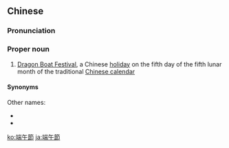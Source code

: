 {{also|端午节}}
==Chinese==
{{zh-forms|s=端午节|type=21}}

===Pronunciation===
{{zh-pron
|m=Duānwǔjié
|c=dyun1 ng5 zit3
|h=pfs=Tôn-ńg-chiet;gd=don1 n3 jiêd5
|g=don1 u jiet6
|md=Duăng-ngū-cáik
|mn=zz,kh:Toan-ngó͘-cheh/tp:Toan-ngó͘-choeh/Toan-ngó͘-chiat
|mn_note=Toan-ngó͘-chiat - literary
|w=1toe ngg jiq
|x=donn1 u3 zie6
|cat=pn
}}

===Proper noun===
{{zh-proper}}

# [[Dragon Boat Festival]], a Chinese [[holiday]] on the fifth day of the fifth lunar month of the traditional [[w:Chinese calendar|Chinese calendar]]

====Synonyms====
{{zh-dial}}
Other names:
* {{zh-l|龍舟節}}
* {{zh-l|雙五節}}

{{zh-cat|Holidays}}

[[ko:端午節]]
[[ja:端午節]]